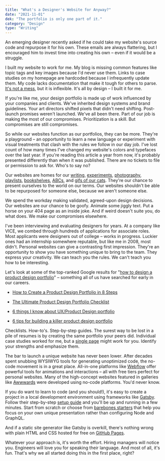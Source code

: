 ```yaml
---
title: "What's a Designer's Website for Anyway?"
date: "2021-11-01"
dek: "The portfolio is only one part of it."
category: "Design"
type: "Writing"
---
```


An emerging designer recently asked if he could take my website's source code and repurpose it for his own. These emails are always flattering, but I encouraged him to invest time into creating his own – even if it would be a struggle.

I built my website to work for me. My blog is missing common features like topic tags and key images because I'd never use them. Links to case studies on my homepage are hardcoded because I infrequently update them. My code lacks documentation that make it tough for others to parse. [It's not a mess](https://github.com/aarshap/aaron.mn), but it is inflexible. It's all by design – I built it for me.

If you're like me, your design portfolio is made up of work influenced by your companies and clients. We've inherited design systems and brand guidelines. Your art directors shifted pixels that didn't need shifting. Post-launch promises weren't launched. We've all been there. Part of our job is making the most of our compromises. Prioritization is a skill. But compromises are still compromises.

So while our websites function as our portfolios, they can be more. They're a playground – an opportunity to learn a new language or experiment with visual treatments that clash with the rules we follow in our day job. I've lost count of how many times I've changed my website's colors and typefaces over the last year. If you're reading this article a year from now, it's probably presented differently than when it was published. There are no tickets to file or permission to ask for. Who's to say no?

Our websites are homes for our [writing](https://www.aaronshekey.com/posts/), [experiments](https://torihinn.com/Fun), [photography](http://www.jenizhen.work/photo), [playlists](https://www.roninwood.com/playlists/), [bookshelves](http://broccolini.net/reading/), [ABCs](https://www.randyjhunt.com/abecedarium), and [gifs of our cats](https://danield.design/about). They're our chance to present ourselves to the world on our terms. Our websites shouldn't be able to be repurposed for someone else, because we aren't someone else.

We spend the workday making validated, agreed-upon design decisions. Our websites are our chance to be goofy. Animate some jiggly text. Put a horse on your <Link to="/404">404</Link> page as an inside joke. And if weird doesn't suite you, do what does. We make our compromises elsewhere.

I've been interviewing and evaluating designers for years. At a company like <Link to="/work/vice">VICE</Link>, we combed through hundreds of applications for associate roles. Most applicants were designers out of college – works in progress. Luckier ones had an internship somewhere reputable, but like me in 2008, most didn't. Personal websites can give a contrasting first impression. They're an opportunity to show you have something unique to bring to the team. They express your creativity. We can teach you the rules. We can't teach you how to be interesting.

Let's look at some of the top-ranked Google results for "[how to design a product design portfolio](https://www.google.com/search?q=how+to+design+a+product+design+portfolio&oq=how+to+design+a+product+design+portfolio)" – something all of us have searched for early in our careers.

- [How to Create a Product Design Portfolio in 8 Steps](https://blog.uxfol.io/product-design-portfolio/)

- [The Ultimate Product Design Portfolio Checklist](https://uxdesign.cc/the-ultimate-product-design-portfolio-checklist-36c0f50f0bc1)

- [6 things I know about UX/Product Design portfolio](https://medium.muz.li/6-things-i-know-about-ux-product-design-portfolio-ec643c5d76fe)

- [6 tips for building a killer product design portfolio](https://thoughts.travelperk.com/6-tips-for-building-a-killer-product-design-portfolio-c39f5529ec94)

Checklists. How-to's. Step-by-step guides. The surest way to be lost in a pile of resumes is by creating the same portfolio your peers did. Individual case studies worked for me, but a [single page](http://rich-arnold.com/) might work for you. Identify your strengths and emphasize them.

The bar to launch a unique website has never been lower. After decades spent snubbing WYSIWYG tools for generating unoptimized code, the no-code movement is in a great place. All-in-one platforms like [Webflow](https://webflow.com/) offer powerful tools for animations and interactions – all with free tiers perfect for personal websites. Many of the high-concept websites featured in galleries like [Awwwards](https://www.awwwards.com/) were developed using no-code platforms. You'd never know.

If you do want to learn to code (and you should!), it's easy to create a project in a local development environment using frameworks like [Gatsby](https://www.gatsbyjs.com/). Follow their step-by-step [setup guide]([https://www.gatsbyjs.com/docs/tutorial/) and you'll be up and running in a few minutes. Start from scratch or choose from [barebones starters](https://www.gatsbyjs.com/starters/gatsbyjs/gatsby-starter-blog/) that help you focus on your own unique presentation rather than configuring Node and GraphQL.

And if a static site generator like Gatsby is overkill, there's nothing wrong with plain HTML and CSS hosted for free on [GitHub Pages](https://pages.github.com/).

Whatever your approach is, it's worth the effort. Hiring managers will notice you. Engineers will love you for speaking their language. And most of all, it's fun. That's why we all started doing this in the first place, right?